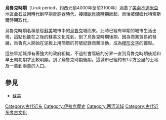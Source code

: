 {{Infobox archaeological culture
|name        = 烏魯克時期
|map         = Uruk expansion.svg
|mapalt      =
|altnames    =
|horizon     =
|region      = [[美索不達米亞|美索不達米亞]]
|period      = [[銅石並用時代|銅石並用時代]]
|dates       = 約前4000年至前3100年
|typesite    =[[烏魯克|烏魯克]]
|majorsites  = 
|extra       =
|precededby  = [[歐貝德時期|歐貝德時期]]
|followedby  = [[傑姆德·那瑟時期|傑姆德·那瑟時期]]
}}
{{伊拉克歷史}}
'''烏魯克時期'''（Uruk period，約西元前4000年至前3100年）涵蓋了[[美索不達米亞|美索不達米亞]]地區[[金石並用時代|金石並用時代]]到早期[[青銅器時代|青銅器時代]]，接續[[歐貝德時期|歐貝德時期]]而起，而後被傑姆代特奈斯爾時期取代。

烏魯克時期名稱是從[[蘇美|蘇美]]城市中的[[烏魯克|烏魯克]]城而來。此時已經有早期的城市生活出現，這點也能在之後的蘇美文化見到。到了烏魯克時期後期，因為商業貿易的發展，烏魯克人開始在泥板上用簡單的符號紀錄商業活動，成為[[楔形文字|楔形文字]]的雛型。

這些早期城邦有著強大的政府組織，不過社會階級的分界一直到烏魯克時期後期和早王朝初期才比較明顯。到了烏魯克時期後期，這城市已經約有1平方公里的土地及一萬到兩萬的人口。

== 參見 ==
*[[蘇美|蘇美]]

[[Category:古代近东|Category:古代近东]]
[[Category:伊拉克歷史|Category:伊拉克歷史]]
[[Category:两河流域|Category:两河流域]]
[[Category:古代近东考古文化|Category:古代近东考古文化]]
